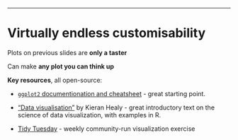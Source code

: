 
---

# Virtually endless customisability

Plots on previous slides are __only a taster__

Can make __any plot you can think up__

__Key resources__, all open-source:

* [`ggplot2` documentionation and cheatsheet](https://ggplot2.tidyverse.org/) - great starting point.

* ["Data visualisation"](https://socviz.co/) by Kieran Healy - great introductory text on the science of data visualization, with examples in R.

* [Tidy Tuesday](https://github.com/rfordatascience/tidytuesday) - weekly community-run visualization exercise
